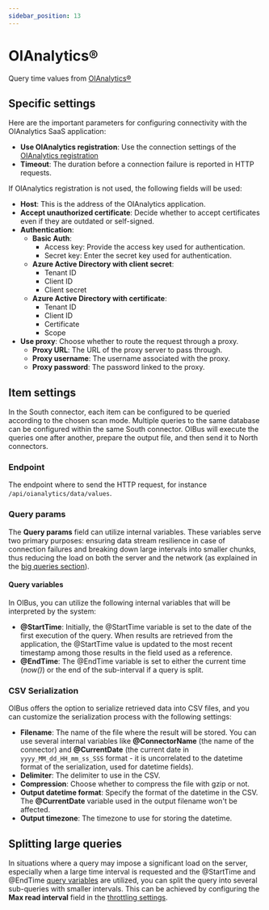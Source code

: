 ```yaml
---
sidebar_position: 13
---
```



# OIAnalytics®
Query time values from [OIAnalytics®](https://optimistik.com/oianalytics/)

## Specific settings
Here are the important parameters for configuring connectivity with the OIAnalytics SaaS application:

- **Use OIAnalytics registration**: Use the connection settings of the [OIAnalytics registration](../engine/oianalytics-registration.mdx)
- **Timeout**: The duration before a connection failure is reported in HTTP requests.

If OIAnalytics registration is not used, the following fields will be used:

- **Host**: This is the address of the OIAnalytics application.
- **Accept unauthorized certificate**: Decide whether to accept certificates even if they are outdated or self-signed.
- **Authentication**:
  - **Basic Auth**:
    - Access key: Provide the access key used for authentication.
    - Secret key: Enter the secret key used for authentication.
  - **Azure Active Directory with client secret**:
    - Tenant ID
    - Client ID
    - Client secret
  - **Azure Active Directory with certificate**:
    - Tenant ID
    - Client ID
    - Certificate
    - Scope
- **Use proxy**: Choose whether to route the request through a proxy.
  - **Proxy URL**: The URL of the proxy server to pass through.
  - **Proxy username**: The username associated with the proxy.
  - **Proxy password**: The password linked to the proxy.

<ThrottlingSettings/>

## Item settings
In the South connector, each item can be configured to be queried according to the chosen scan mode. Multiple queries to
the same database can be configured within the same South connector. OIBus will execute the queries one after another,
prepare the output file, and then send it to North connectors.

### Endpoint
The endpoint where to send the HTTP request, for instance `/api/oianalytics/data/values`.

### Query params
The **Query params** field can utilize internal variables. These variables serve two primary purposes:
ensuring data stream resilience in case of connection failures and breaking down large intervals into smaller chunks,
thus reducing the load on both the server and the network (as explained in the [big queries section](#splitting-large-queries)).

#### Query variables
In OIBus, you can utilize the following internal variables that will be interpreted by the system:

- **@StartTime**: Initially, the @StartTime variable is set to the date of the first execution of the query. When results
are retrieved from the application, the @StartTime value is updated to the most recent timestamp among those results in the
field used as a reference.
- **@EndTime**: The @EndTime variable is set to either the current time (_now()_) or the end of the sub-interval if a
query is split.

### CSV Serialization
OIBus offers the option to serialize retrieved data into CSV files, and you can customize the serialization process with
the following settings:
- **Filename**: The name of the file where the result will be stored. You can use several internal variables like
**@ConnectorName** (the name of the connector) and **@CurrentDate** (the current date in `yyyy_MM_dd_HH_mm_ss_SSS`
format - it is uncorrelated to the datetime format of the serialization, used for datetime fields).
- **Delimiter**: The delimiter to use in the CSV.
- **Compression**: Choose whether to compress the file with gzip or not.
- **Output datetime format**: Specify the format of the datetime in the CSV. The **@CurrentDate** variable used in the output
filename won't be affected.
- **Output timezone**: The timezone to use for storing the datetime.

## Splitting large queries
In situations where a query may impose a significant load on the server, especially when a large time interval is requested
and the @StartTime and @EndTime [query variables](#query-variables) are utilized, you can split the query into several
sub-queries with smaller intervals. This can be achieved by configuring the **Max read interval** field in the
[throttling settings](#throttling-settings).

